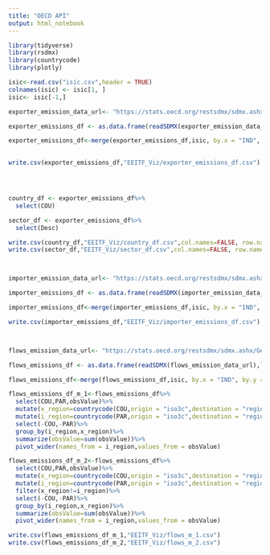 ```yaml
---
title: "OECD API"
output: html_notebook
---
```






```r
library(tidyverse)
library(rsdmx)
library(countrycode)
library(plotly)

```

```r
isic<-read.csv("isic.csv",header = TRUE)
colnames(isic) <- isic[1, ]  
isic<- isic[-1,]
```




```r
exporter_emission_data_url<- "https://stats.oecd.org/restsdmx/sdmx.ashx/GetData/IO_GHG_2021/EXGR_DCO2.AUS+AUT+BEL+CAN+CHL+COL+CRI+CZE+DNK+EST+FIN+FRA+DEU+GRC+HUN+ISL+IRL+ISR+ITA+JPN+KOR+LVA+LTU+LUX+MEX+NLD+NZL+NOR+POL+PRT+SVK+SVN+ESP+SWE+CHE+TUR+GBR+USA+ARG+BRA+BRN+BGR+KHM+CHN+HRV+CYP+IND+IDN+HKG+KAZ+LAO+MYS+MLT+MAR+MMR+PER+PHL+ROU+RUS+SAU+SGP+ZAF+TWN+THA+TUN+VNM.WLD.DTOTAL+D01T03+D01T02+D03+D05T09+D05T06+D07T08+D09+D10T33+D10T12+D13T15+D16T18+D16+D17T18+D19T23+D19+D20T21+D20+D21+D22+D23+D24T25+D24+D25+D26T27+D26+D27+D28+D29T30+D29+D30+D31T33+D35T39+D35+D36T39+D41T43+D45T82+D45T56+D45T47+D49T53+D49+D50+D51+D52+D53+D55T56+D58T63+D58T60+D61+D62T63+D64T66+D68+D69T82+D69T75+D77T82+D84T98+D84T88+D84+D85+D86T88+D90T98+D90T96+D90T93+D94T96+D97T98+D05T39+D41T98+D45T98+D58T82+DINFO+DMHH/all?startTime=2018&endTime=2018"

exporter_emissions_df <- as.data.frame(readSDMX(exporter_emission_data_url),labels=TRUE)

exporter_emissions_df<-merge(exporter_emissions_df,isic, by.x = "IND", by.y = "Id")
  

write.csv(exporter_emissions_df,"EEITF_Viz/exporter_emissions_df.csv")




country_df <- exporter_emissions_df%>%
  select(COU)

sector_df <- exporter_emissions_df%>%
  select(Desc)

write.csv(country_df,"EEITF_Viz/country_df.csv",col.names=FALSE, row.names=FALSE)
write.csv(sector_df,"EEITF_Viz/sector_df.csv",col.names=FALSE, row.names=FALSE)




```


```r
importer_emission_data_url<- "https://stats.oecd.org/restsdmx/sdmx.ashx/GetData/IO_GHG_2021/IMGR_FCO2.AUS+AUT+BEL+CAN+CHL+COL+CRI+CZE+DNK+EST+FIN+FRA+DEU+GRC+HUN+ISL+IRL+ISR+ITA+JPN+KOR+LVA+LTU+LUX+MEX+NLD+NZL+NOR+POL+PRT+SVK+SVN+ESP+SWE+CHE+TUR+GBR+USA+ARG+BRA+BRN+BGR+KHM+CHN+HRV+CYP+IND+IDN+HKG+KAZ+LAO+MYS+MLT+MAR+MMR+PER+PHL+ROU+RUS+SAU+SGP+ZAF+TWN+THA+TUN+VNM.WLD.DTOTAL+D01T03+D01T02+D03+D05T09+D05T06+D07T08+D09+D10T33+D10T12+D13T15+D16T18+D16+D17T18+D19T23+D19+D20T21+D20+D21+D22+D23+D24T25+D24+D25+D26T27+D26+D27+D28+D29T30+D29+D30+D31T33+D35T39+D35+D36T39+D41T43+D45T82+D45T56+D45T47+D49T53+D49+D50+D51+D52+D53+D55T56+D58T63+D58T60+D61+D62T63+D64T66+D68+D69T82+D69T75+D77T82+D84T98+D84T88+D84+D85+D86T88+D90T98+D90T96+D90T93+D94T96+D97T98+D05T39+D41T98+D45T98+D58T82+DINFO+DMHH/all?startTime=2018&endTime=2018"

importer_emissions_df <- as.data.frame(readSDMX(importer_emission_data_url),labels=TRUE)

importer_emissions_df<-merge(importer_emissions_df,isic, by.x = "IND", by.y = "Id")

write.csv(importer_emissions_df,"EEITF_Viz/importer_emissions_df.csv")




```


```r
flows_emission_data_url<- "https://stats.oecd.org/restsdmx/sdmx.ashx/GetData/IO_GHG_2021/EXGR_DCO2.AUS+AUT+BEL+CAN+CHL+COL+CRI+CZE+DNK+EST+FIN+FRA+DEU+GRC+HUN+ISL+IRL+ISR+ITA+JPN+KOR+LVA+LTU+LUX+MEX+NLD+NZL+NOR+POL+PRT+SVK+SVN+ESP+SWE+CHE+TUR+GBR+USA+ARG+BRA+BRN+BGR+KHM+CHN+HRV+CYP+IND+IDN+HKG+KAZ+LAO+MYS+MLT+MAR+MMR+PER+PHL+ROU+RUS+SAU+SGP+ZAF+TWN+THA+TUN+VNM.AUS+AUT+BEL+CAN+CHL+COL+CRI+CZE+DNK+EST+FIN+FRA+DEU+GRC+HUN+ISL+IRL+ISR+ITA+JPN+KOR+LVA+LTU+LUX+MEX+NLD+NZL+NOR+POL+PRT+SVK+SVN+ESP+SWE+CHE+TUR+GBR+USA+ARG+BRA+BRN+BGR+KHM+CHN+HRV+CYP+IND+IDN+HKG+KAZ+LAO+MYS+MLT+MAR+MMR+PER+PHL+ROU+RUS+SAU+SGP+ZAF+TWN+THA+TUN+VNM.DTOTAL/all?startTime=2018&endTime=2018"

flows_emissions_df <- as.data.frame(readSDMX(flows_emission_data_url),labels=TRUE)

flows_emissions_df<-merge(flows_emissions_df,isic, by.x = "IND", by.y = "Id")

flows_emissions_df_m_1<-flows_emissions_df%>%
  select(COU,PAR,obsValue)%>%
  mutate(x_region=countrycode(COU,origin = "iso3c",destination = "region"))%>%
  mutate(i_region=countrycode(PAR,origin = "iso3c",destination = "region"))%>%
  select(-COU,-PAR)%>%
  group_by(i_region,x_region)%>%
  summarize(obsValue=sum(obsValue))%>%
  pivot_wider(names_from = i_region,values_from = obsValue)

flows_emissions_df_m_2<-flows_emissions_df%>%
  select(COU,PAR,obsValue)%>%
  mutate(x_region=countrycode(COU,origin = "iso3c",destination = "region"))%>%
  mutate(i_region=countrycode(PAR,origin = "iso3c",destination = "region"))%>%
  filter(x_region!=i_region)%>%
  select(-COU,-PAR)%>%
  group_by(i_region,x_region)%>%
  summarize(obsValue=sum(obsValue))%>%
  pivot_wider(names_from = i_region,values_from = obsValue)

write.csv(flows_emissions_df_m_1,"EEITF_Viz/flows_m_1.csv")
write.csv(flows_emissions_df_m_2,"EEITF_Viz/flows_m_2.csv")
```




